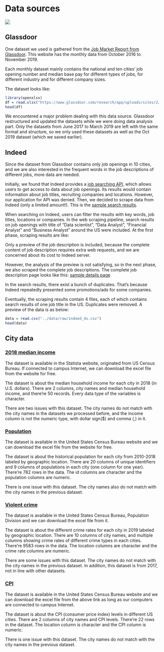 # Data sources

![](../others/resource/22.png)

## Glassdoor

One dataset we used is gathered from the [Job Market Report from Glassdoor](https://www.glassdoor.com/research/job-market-report-historical/). This website has the monthly data from October 2016 to November 2019. 

Each monthly dataset mainly contains the national and ten cities’ job opening number and median base pay for different types of jobs, for different industry and for different company sizes. 

The dataset looks like:

```{r, echo=FALSE}
library(openxlsx)
df = read.xlsx("https://www.glassdoor.com/research/app/uploads/sites/2/2019/12/LPR_data-2019-03.xlsx")
head(df)
```

We encountered a major problem dealing with this data source. Glassdoor restructured and updated the datasets while we were doing data analysis part. Only the datasets from June 2017 to March 2019 are left with the same format and structure, so we only used these datasets as well as the Oct 2019 dataset (which we saved earlier).

## Indeed

Since the dataset from Glassdoor contains only job openings in 10 cities, and we are also interested in the frequent words in the job descriptions of different jobs, more data are needed.

Initially, we found that Indeed provides a [job searching API](https://opensource.indeedeng.io/api-documentation/docs/job-search/), which allows users to get access to data about job openings. Its results would contain information about job titles, recruiting companies and locations. However, our application for API was denied. Then, we decided to scrape data from Indeed (only a limited amount!). This is the [sample search results](https://www.indeed.com/jobs?q=data+sceintist&l=New+York%2C+NY).

When searching on Indeed, users can filter the results with key words, job titles, locations or companies. In the web scraping pipeline, search results on job openings with title of "Data scientist", "Data Analyst", "Financial Analyst" and "Business Analyst" around the US were included. At the first phase, scraping results are like:

Only a preview of the job description is included, because the complete content of job description requires extra web requests, and we are concerned about its cost to Indeed server.

However, the analysis of the preview is not satisfying, so in the next phase, we also scraped the complete job descriptions. The complete job description page looks like this: [sample details page](https://www.indeed.com/viewjob?cmp=Biz2Credit-Inc.&t=Data+Science+Manager&jk=e7c5dc3b25111e1b&sjdu=QwrRXKrqZ3CNX5W-O9jEveJgZ7DRbh_ySwPONsqRa9Y_P0u65BR9sswVPFKEuwHB-Scyziy6GodSDbmULzuMGw&tk=1drtm5c5ep7ck800&adid=320883392&pub=4a1b367933fd867b19b072952f68dceb&vjs=3)

In the search results, there exist a bunch of duplicates. That's because Indeed repeatedly presented some promotions/ads for some companies.

Eventually, the scraping results contain 4 files, each of which contains search results of one job title in the US. Duplicates were removed. A preview of the data is as below:

```{r}
data = read.csv("../data/raw/indeed_ds.csv")
head(data)
```


## City data

### [2018 median income](https://www.statista.com/statistics/205609/median-household-income-in-the-top-20-most-populated-cities-in-the-us)

The dataset is available in the Statista website, originated from US Census Bureau. If connected to campus Internet, we can download the excel file from the website for free.

The dataset is about the median household income for each city in 2018 (in U.S. dollars). There are 2 columns, city names and median household income, and there're 50 records. Every data type of the variables is character. 

There are two issues with this dataset. The city names do not match with the city names in the datasets we processed before, and the income column is not the numeric type, with dollar sign($) and comma (,) in it. 

### [Population](https://factfinder.census.gov/faces/tableservices/jsf/pages/productview.xhtml?src=bkmk)

The dataset is available in the United States Census Bureau website and we can download the excel file from the website for free.

The dataset is about the historical population for each city from 2010-2018 labeled by geographic location. There are 20 columns of unique identifiers and 9 columns of populations in each city (one column for one year). There're 782 rows in the data. The id columns are character and the population columns are numeric. 

There is one issue with this dataset. The city names also do not match with the city names in the previous dataset. 

### [Violent crime](https://ucr.fbi.gov/crime-in-the-u.s/2017/crime-in-the-u.s.-2017/tables/table-8/table-8.xls/view)

The dataset is available in the United States Census Bureau, Population Division and we can download the excel file from it.

The dataset is about the different crime rates for each city in 2019 labeled by geographic location. There are 10 columns of city names, and multiple columns showing crime rates of different crime types in each cities. There're 9583 rows in the data. The location columns are character and the crime rate columns are numeric. 

There are some issues with this dataset. The city names do not match with the city names in the previous dataset. In addition, this dataset is from 2017, not in line with other datasets.

### [CPI](https://www.statista.com/statistics/245014/consumer-price-index-for-selected-us-cities)

The dataset is available in the United States Census Bureau website and we can download the excel file from the above link as long as our computers are connected to campus Internet.

The dataset is about the CPI (consumer price index) levels in different US cities. There are 2 columns of city names and CPI levels. There're 22 rows in the dataset. The location column is character and the CPI column is numeric.

There is one issue with this dataset. The city names do not match with the city names in the previous dataset.
